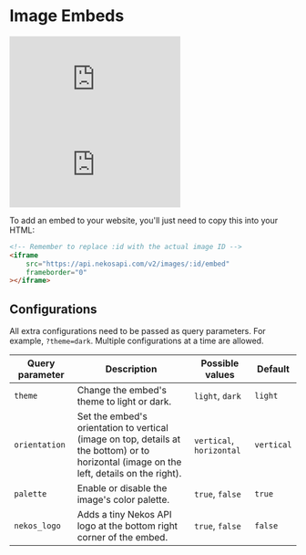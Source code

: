 # Image Embeds

<div className="mt-8 grid sm:grid-cols-2 gap-8 relative">
    <iframe
        src="http://127.0.0.1:8000/v2/images/d3bb228c-312f-4f6d-b09b-e7f35735e6e1/embed?orientation=horizontal&theme=dark"
        frameborder="0"
        className="rounded w-full"
    ></iframe>
    <iframe
        src="http://127.0.0.1:8000/v2/images/d3bb228c-312f-4f6d-b09b-e7f35735e6e1/embed?orientation=horizontal&theme=light"
        frameborder="0"
        className="rounded w-full"
    ></iframe>
</div>

To add an embed to your website, you'll just need to copy this into your HTML:

```html showLineNumbers /:id/
<!-- Remember to replace :id with the actual image ID -->
<iframe
    src="https://api.nekosapi.com/v2/images/:id/embed"
    frameborder="0"
></iframe>
```

## Configurations

All extra configurations need to be passed as query parameters. For example, `?theme=dark`. Multiple configurations at a time are allowed.

| Query parameter | Description                                                                                                                               | Possible values          | Default    |
| --------------- | ----------------------------------------------------------------------------------------------------------------------------------------- | ------------------------ | ---------- |
| `theme`         | Change the embed's theme to light or dark.                                                                                                | `light`, `dark`          | `light`    |
| `orientation`   | Set the embed's orientation to vertical (image on top, details at the bottom) or to horizontal (image on the left, details on the right). | `vertical`, `horizontal` | `vertical` |
| `palette`       | Enable or disable the image's color palette.                                                                                              | `true`, `false`          | `true`     |
| `nekos_logo`    | Adds a tiny Nekos API logo at the bottom right corner of the embed.                                                                       | `true`, `false`          | `false`    |
